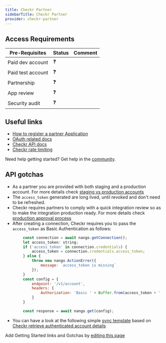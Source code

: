 ```yaml
---
title: Checkr Partner
sidebarTitle: Checkr Partner
provider: checkr-partner
---
```



<Overview />
<PreBuiltTooling provider={providers[pageMetadata.provider]} />
<PreBuiltUseCases />

## Access Requirements
| Pre-Requisites | Status | Comment|
| - | - | - |
| Paid dev account | ❓ |  |
| Paid test account | ❓ |  |
| Partnership | ❓ | |
| App review | ❓ |  |
| Security audit | ❓ | |



## Useful links

-   [How to register a partner Application](https://docs.checkr.com/partners/#section/Getting-Started/Create-a-Partner-Application-for-your-Checkr-account)
-   [OAuth related docs](https://docs.checkr.com/partners/#section/Getting-Started/Connect-your-customers-to-Checkr)
-   [Checkr API docs](https://docs.checkr.com/)
-   [Checkr rate limiting](https://docs.checkr.com/#section/Reference/Rate-limiting)

<Tip>Need help getting started? Get help in the [community](https://nango.dev/slack).</Tip>

## API gotchas

-  As a partner you are provided with both staging and a production account. For more details check [staging vs production accounts](https://docs.checkr.com/partners/#section/Getting-Started/Staging-vs-Production-accounts)
-  The `access_token` generated are long lived, until revoked and don't need to be refreshed.
-  Checkr requires partners to comply with a quick integration review so as to make the integration production ready. For more details check [production approval process](https://docs.checkr.com/partners/#section/Production-Approval-Process)
-  After creating a connection, Checkr requires you to pass the `access_token` as Basic Authentication as follows:
```js
        const connection = await nango.getConnection();
        let access_token: string;
        if ('access_token' in connection.credentials) {
            access_token = connection.credentials.access_token;
        } else {
            throw new nango.ActionError({
                message: `access_token is missing`
            });
        }
        const config = {
            endpoint: '/v1/account',
            headers: {
                Authorization: 'Basic ' + Buffer.from(access_token + ':').toString('base64')
            }
        }

        const response = await nango.get(config);
```
- You can have a look at the following simple [sync template](/integrations/integration-templates/checkr-partner) based on [Checkr retrieve authenticated account details](https://docs.checkr.com/#tag/Account)

<Note>Add Getting Started links and Gotchas by [editing this page](https://github.com/nangohq/nango/tree/master/docs-v2/integrations/all/checkr-partner.mdx)</Note>
